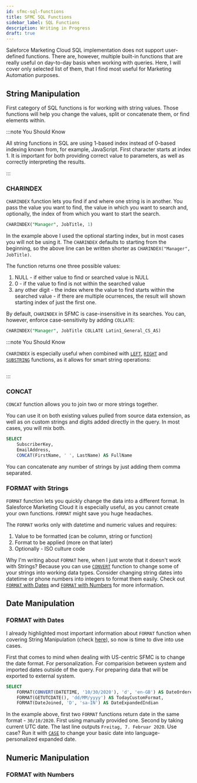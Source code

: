```yaml
---
id: sfmc-sql-functions
title: SFMC SQL Functions
sidebar_label: SQL Functions
description: Writing in Progress
draft: true
---
```



<LeadText content='Writing in Progress' />

Saleforce Marketing Cloud SQL implementation does not support user-defined functions. There are, however, multiple built-in functions that are really useful on day-to-day basis when working with queries. Here, I will cover only selected list of them, that I find most useful for Marketing Automation purposes.

## String Manipulation

First category of SQL functions is for working with string values. Those functions will help you change the values, split or concatenate them, or find elements within.

:::note You Should Know

All string functions in SQL are using 1-based index instead of 0-based indexing known from, for example, JavaScript. First character starts at index 1. It is important for both providing correct value to parameters, as well as correctly interpreting the results.

:::

### CHARINDEX

`CHARINDEX` function lets you find if and where one string is in another. You pass the value you want to find, the value in which you want to search and, optionally, the index of from which you want to start the search.

```sql title="Search for 'Manager' in JobTitle column starting with first index"
CHARINDEX("Manager", JobTitle, 1)
```

In the example above I used the optional starting index, but in most cases you will not be using it. The `CHARINDEX` defaults to starting from the beginning, so the above line can be written shorter as `CHARINDEX("Manager", JobTitle)`.

The function returns one three possible values:

1. NULL - if either value to find or searched value is NULL
2. 0 - if the value to find is not within the searched value
3. any other digit - the index where the value to find starts within the searched value - if there are multiple ocurrences, the result will shown starting index of just the first one.

By default, `CHARINDEX` in SFMC is case-insensitive in its searches. You can, however, enforce case-sensitivity by adding `COLLATE`:

```sql title="Case sensitive CHARINDEX search - note lack of comma between the value and COLLATE"
CHARINDEX("Manager", JobTitle COLLATE Latin1_General_CS_AS)
```

:::note You Should Know

`CHARINDEX` is especially useful when combined with [`LEFT`](#left), [`RIGHT`](#right) and [`SUBSTRING`](#substring) functions, as it allows for smart string operations:

```sql
```

:::

### CONCAT

`CONCAT` function allows you to join two or more strings together.

You can use it on both existing values pulled from source data extension, as well as on custom strings and digits added directly in the query. In most cases, you will mix both.

```sql {4} title="Perfect to prepare your data for personalization"
SELECT
    SubscriberKey,
    EmailAddress,
    CONCAT(FirstName, ' ', LastName) AS FullName
```

You can concatenate any number of strings by just adding them comma separated.

### FORMAT with Strings

`FORMAT` function lets you quickly change the data into a different format. In Salesforce Marketing Cloud it is especially useful, as you cannot create your own functions. `FORMAT` might save you huge headaches.

The `FORMAT` works only with datetime and numeric values and requires:

1. Value to be formatted (can be column, string or function)
2. Format to be applied (more on that later)
3. Optionally - ISO culture code

Why I'm writing about `FORMAT` here, when I just wrote that it doesn't work with Strings? Because you can use [`CONVERT`](#convert) function to change some of your strings into working data types. Consider changing string dates into datetime or phone numbers into integers to format them easily. Check out [`FORMAT` with Dates](#format-with-dates) and [`FORMAT` with Numbers](#format-with-numbers) for more information.

## Date Manipulation

### FORMAT with Dates

I already highlighted most important information about `FORMAT` function when covering String Manipulation (check [here](#format-with-strings)), so now is time to dive into use cases.

First that comes to mind when dealing with US-centric SFMC is to change the date format. For personalization. For comparision between system and imported dates outside of the query. For preparing data that will be exported to external system.

```sql {2-4} title="Instead of creating complex AMPScript logic to adapt dates, just format them"
SELECT
    FORMAT(CONVERT(DATETIME, '10/30/2020'), 'd', 'en-GB') AS DateOrderedProperly,
    FORMAT(GETUTCDATE(), 'dd/MM/yyyy') AS TodayCustomFormat,
    FORMAT(DateJoined, 'D', 'sa-IN') AS DateExpandedIndian

```

In the example above, first two `FORMAT` functions return date in the same format - `30/10/2020`. First using manually provided one. Second by taking current UTC date. The last line outputs `Freitag, 7. Februar 2020`. Use case? Run it with [`CASE`](sfmc-sql-case) to change your basic date into language-personalized expanded date.

## Numeric Manipulation

### FORMAT with Numbers

